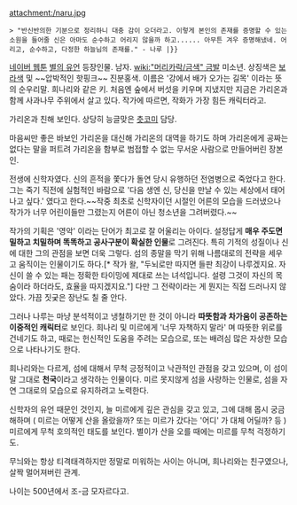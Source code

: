 attachment:/naru.jpg


 > "반신반의한 기분으로 정리하니 대충 감이 오더라고. 이렇게 본인의 존재를 증명할 수 있는소원을 들어줄 신은 아마도 순수하고 어리지 않을까 하고...... 아무튼 겨우 증명해냈네. 어리고, 순수하고, 다정한 하늘님의 존재를." - 나루 |}}


[[네이버 웹툰]] [[별의 유언]] 등장인물. 남자. [[wiki:"머리카락/금색" 금발]] 미소년. 상징색은 [[보라색]] 및 ~~압박적인 핫핑크~~ 진분홍색. 이름은 '강에서 배가 오가는 길목' 이라는 뜻의 순우리말. 희나리와 같은 키. 처음엔 숲에서 버섯을 키우며 지냈지만 지금은 가리온과 함께 사과나무 주위에서 살고 있다. 작가에 따르면, 작화가 가장 힘든 캐릭터라고.

가리온과 친해 보인다. 상당히 능글맞은 [[츳코미]] 담당. 

마음씨만 좋은 바보인 가리온을 대신해 가리온의 대역을 하기도 하며 가리온에게 공짜는 없다는 말을 퍼트려 가리온을 함부로 범접할 수 없는 무서운 사람으로 만들어버린 장본인.

전생에 신학자였다. 신의 흔적을 쫓다가 돌연 당시 유행하던 전염병으로 죽었다고 한다. 그는 죽기 직전에 실험적인 바람으로 '다음 생엔 신, 당신을 만날 수 있는 세상에서 태어나고 싶다.' 였다고 한다.~~작중 최초로 신학자이던 시절인 어른의 모습을 드러냈으나 작가가 너무 어린이들만 그렸는지 어른이 아닌 청소년을 그려버렸다.~~

작가의 기획은 '영악' 이라는 단어가 최고로 잘 어울리는 아이다. 설정답게 '''매우 주도면밀하고 치밀하며 똑똑하고 공사구분이 확실한 인물'''로 그려진다. 특히 기적의 성질이나 신에 대한 그의 관점을 보면 더욱 그렇다. 섬의 종말을 막기 위해 나름대로의 전략을 세우고 움직이는 인물이기도 하다.[* 작가 왈, "두뇌로만 따지면 들판 최강이 나루겠지요. 자신이 쓸 수 있는 패는 정확한 타이밍에 제대로 쓰는 녀석입니다. 설령 그것이 자신의 목숨이라 하더라도, 효율을 따지겠지요."] 다만 그 전략이라는 게 뭔지는 직접 드러나지 않았다. 가끔 짓궂은 장난도 칠 줄 안다.

그러나 나루는 마냥 분석적이고 냉철하기만 한 것이 아니라 '''따뜻함과 차가움이 공존하는 이중적인 캐릭터'''로 보인다. 희나리 및 미르에게 '너무 자책하지 말라' 며 따뜻한 위로를 건네기도 하고, 때로는 헌신적인 도움을 주려는 모습으로, 또는 배려심 많은 자상한 모습으로 나타나기도 한다.

희나리와는 다르게, 섬에 대해서 무척 긍정적이고 낙관적인 관점을 갖고 있으며, 이 섬이 말 그대로 '''천국'''이라고 생각하는 인물이다. 미르 못지않게 섬을 사랑하는 인물로, 섬을 자연 그대로의 모습으로 유지하려고 노력한다.

신학자의 유언 때문인 것인지, 늘 미르에게 깊은 관심을 갖고 있고, 그에 대해 몹시 궁금해하며 ( 미르는 어떻게 산을 올랐을까? 또는 미르가 갔다는 '어디' 가 대체 어딜까? 등 ) 미르에게 무척 호의적인 태도를 보인다. 별이가 산을 오를 때에는 미르를 무척 걱정하기도.


무늬와는 항상 티격태격하지만 정말로 미워하는 사이는 아니며, 희나리와는 친구였으나, 살짝 멀어져버린 관계.

나이는 500년에서 조-금 모자르다고.

